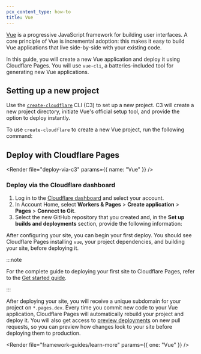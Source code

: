 ```yaml
---
pcx_content_type: how-to
title: Vue
---
```



[Vue](https://vuejs.org/) is a progressive JavaScript framework for building user interfaces. A core principle of Vue is incremental adoption: this makes it easy to build Vue applications that live side-by-side with your existing code.

In this guide, you will create a new Vue application and deploy it using Cloudflare Pages. You will use `vue-cli`, a batteries-included tool for generating new Vue applications.

## Setting up a new project

Use the [`create-cloudflare`](https://www.npmjs.com/package/create-cloudflare) CLI (C3) to set up a new project. C3 will create a new project directory, initiate Vue's official setup tool, and provide the option to deploy instantly.

To use `create-cloudflare` to create a new Vue project, run the following command:

<PackageManagers
	type="create"
	pkg="cloudflare@latest"
	args="my-vue-app --framework=vue"
/>

<Render file="tutorials-before-you-start" />

<Render file="framework-guides/create-github-repository_no_init" />

## Deploy with Cloudflare Pages

<Render file="deploy-via-c3" params={{ name: "Vue" }} />

### Deploy via the Cloudflare dashboard

1. Log in to the [Cloudflare dashboard](https://dash.cloudflare.com/) and select your account.
2. In Account Home, select **Workers & Pages** > **Create application** > **Pages** > **Connect to Git**.
3. Select the new GitHub repository that you created and, in the **Set up builds and deployments** section, provide the following information:

<div>

<PagesBuildPreset framework="vue" />

</div>

After configuring your site, you can begin your first deploy. You should see Cloudflare Pages installing `vue`, your project dependencies, and building your site, before deploying it.

:::note

For the complete guide to deploying your first site to Cloudflare Pages, refer to the [Get started guide](/pages/get-started/).

:::

After deploying your site, you will receive a unique subdomain for your project on `*.pages.dev`.
Every time you commit new code to your Vue application, Cloudflare Pages will automatically rebuild your project and deploy it. You will also get access to [preview deployments](/pages/configuration/preview-deployments/) on new pull requests, so you can preview how changes look to your site before deploying them to production.

<Render file="framework-guides/learn-more" params={{ one: "Vue" }} />
